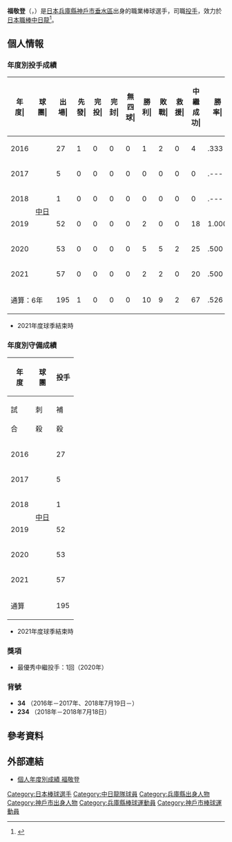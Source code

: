 {{Refimprove|time=2020-12-09T07:12:12+00:00}}
{{Infobox NPB player|
|name=福敬登|
|image=|
|width=300|
|position=投手|
|team=中日龍|
|number=34|
|bats=左|
|throws=左|
|birthdate={{birth_date_and_age|1992|6|16|mf=y}}|
|birthplace={{JPN}}[[兵庫縣|兵庫縣]][[神戶市|神戶市]][[垂水區|垂水區]]|
|debutdate=3月26日
|debutyear=2016年
|debutteam=中日龍
|statyear=2021年球季
|stat1label=勝投－敗投
|stat1value=10－9
|stat2label=中繼－救援
|stat2value=67－2
|stat3label=三振－四壞
|stat3value=168－67
|stat4label=防禦率
|stat4value=3.45
|teams=<nowiki></nowiki> 
* 神戶西高等學校
* JR九州
* [[中日龍|中日龍]](2016年－)
}}
'''福敬登'''（{{jpn|j=福敬 登|hg=ふく ひろと|rm=Fuku Hiroto}}，{{bd|1992年|6月16日||catIdx=Fuku, Hiroto}}）是[[日本|日本]][[兵庫縣|兵庫縣]][[神戶市|神戶市]][[垂水區|垂水區]]出身的職業棒球選手，司職[[投手|投手]]，效力於[[日本職棒|日本職棒]][[中日龍|中日龍]]<ref>{{cite web|url=https://hochi.news/articles/20200626-OHT1T50112.html|title=【中日】福敬登に第一子の女児が誕生「かわいい娘のためにも一生懸命頑張ります」|publisher=スポーツ報知|date=2020-06-26}}</ref>。

== 個人情報 ==
=== 年度別投手成績 ===
{| class="wikitable" style="text-align:right; font-size:small"
|-bgcolor="#efefef"
!年<br>度|!!球<br>團|!!出<br>場|!!先<br>發|!!完<br>投|!!完<br>封|!!無<br>四<br>球|!!勝<br>利|!!敗<br>戰|!!救<br>援|!!中<br>繼<br>成<br>功|!!勝<br>率|!!打<br>者|!!投<br>球<br>局<br>數|!!被<br>安<br>打|!!被<br>全<br>壘<br>打|!!保<br>送|!!敬<br>遠|!!觸<br>身<br>球|!!三<br>振<br>數|!!暴<br>投|!!犯<br>規|!!失分|!!自<br>責<br>分|!!防<br>禦<br>率|!!WHIP
|-
|style="text-align:center;"|2016
|rowspan="6" style="text-align: center; white-space: nowrap;"|[[中日龍|中日]]
|27||1||0||0||0||1||2||0||4||.333||186||43.1||42||1||18||0||3||31||2||0||26||23||4.78||1.38
|-
|style="text-align:center;"|2017
|5||0||0||0||0||0||0||0||0||.---||27||5.2||8||2||2||0||0||7||0||0||6||5||7.94||1.76
|-
|style="text-align: center;"|2018
|1||0||0||0||0||0||0||0||0||.---||2||0.1||0||0||1||0||0||0||0||0||0||0||0.00||3.00
|-
|style="text-align: center;"|2019
|52||0||0||0||0||2||0||0||18||1.000||216||52.2||39||3||16||0||2||53||0||0||13||12||2.05||1.03
|-
|style="text-align: center;"|2020
|53||0||0||0||0||5||5||2||25||.500||217||50.2||43||4||23||0||1||39||1||0||24||20||3.55||1.30
|-
|style="text-align:center;"|2021
|57||0||0||0||0||2||2||0||20||.500||185||45.1||37||4||15||2||3||38||1||0||16||16||3.18||1.15
|-
!colspan="2"|通算：6年
|195||1||0||0||0||10||9||2||67||.526||833||198.0||169||14||75||2||9||168||4||0||85||76||3.45||1.23
|}
* 2021年度球季結束時

=== 年度別守備成績 ===
{| class="wikitable" style="text-align: right; font-size: small; border-collapse:collapse; padding: 1px;"
!rowspan="2"|年<br />度!!rowspan="2"|球<br />團!!colspan="6"|投手
|-style="line-height:1.25em;"
!試<br /><br />合!!刺<br /><br />殺!!補<br /><br />殺!!失<br /><br />誤!!雙<br /><br />殺!!守<br />備<br />率
|-
|style="text-align:center;"|2016
|rowspan="6" style="text-align:center; white-space:nowrap;"|[[中日龍|中日]]
|27||0||7||0||0||1.000
|-
|style="text-align:center;"|2017
|5||0||2||0||0||1.000
|-
|style="text-align:center;"|2018
|1||0||0||0||0||----
|-
|style="text-align:center;"|2019
|52||1||9||0||0||1.000
|-
|style="text-align:center;"|2020
|53||1||9||2||1||.833
|-
|style="text-align:center;"|2021
|57||3||6||0||0||1.000
|-
!colspan="2"|通算
|195||5||33||2||1||.950
|}
* 2021年度球季結束時

=== 獎項 ===
* 最優秀中繼投手：1回（2020年）

=== 背號 ===
* '''34''' （2016年－2017年、2018年7月19日－）
* '''234''' （2018年－2018年7月18日）

== 參考資料 ==
{{reflist}}

== 外部連結 ==
* [https://npb.jp/bis/players/41645132.html 個人年度別成績 福敬登] {{ja icon}} 

{{中日龍球團球員名單}}
{{中央聯盟最優秀中繼投手}}
{{DEFAULTSORT:Fuku, Hiroto}}
[[Category:日本棒球選手|Category:日本棒球選手]]
[[Category:中日龍隊球員|Category:中日龍隊球員]]
[[Category:兵庫縣出身人物|Category:兵庫縣出身人物]]
[[Category:神戶市出身人物|Category:神戶市出身人物]]
[[Category:兵庫縣棒球運動員|Category:兵庫縣棒球運動員]]
[[Category:神戶市棒球運動員|Category:神戶市棒球運動員]]